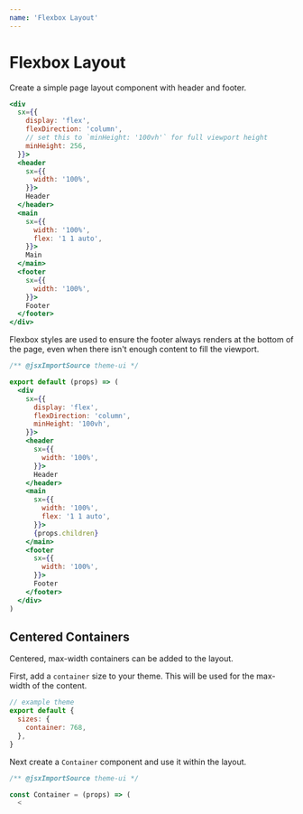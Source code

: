 ```yaml
---
name: 'Flexbox Layout'
---
```


# Flexbox Layout

Create a simple page layout component with header and footer.

```jsx live=true xray=true
<div
  sx={{
    display: 'flex',
    flexDirection: 'column',
    // set this to `minHeight: '100vh'` for full viewport height
    minHeight: 256,
  }}>
  <header
    sx={{
      width: '100%',
    }}>
    Header
  </header>
  <main
    sx={{
      width: '100%',
      flex: '1 1 auto',
    }}>
    Main
  </main>
  <footer
    sx={{
      width: '100%',
    }}>
    Footer
  </footer>
</div>
```

Flexbox styles are used to ensure the footer always renders at the bottom of the page, even when there isn't enough content to fill the viewport.

```jsx
/** @jsxImportSource theme-ui */

export default (props) => (
  <div
    sx={{
      display: 'flex',
      flexDirection: 'column',
      minHeight: '100vh',
    }}>
    <header
      sx={{
        width: '100%',
      }}>
      Header
    </header>
    <main
      sx={{
        width: '100%',
        flex: '1 1 auto',
      }}>
      {props.children}
    </main>
    <footer
      sx={{
        width: '100%',
      }}>
      Footer
    </footer>
  </div>
)
```

## Centered Containers

Centered, max-width containers can be added to the layout.

First, add a `container` size to your theme.
This will be used for the max-width of the content.

```js
// example theme
export default {
  sizes: {
    container: 768,
  },
}
```

Next create a `Container` component and use it within the layout.

```jsx
/** @jsxImportSource theme-ui */

const Container = (props) => (
  <